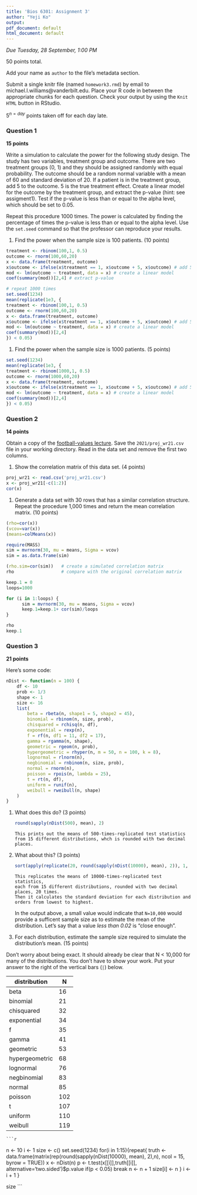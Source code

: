 ```yaml
---
title: 'Bios 6301: Assignment 3'
author: "Yeji Ko"
output:
pdf_document: default
html_document: default
---
```


*Due Tuesday, 28 September, 1:00 PM*

50 points total.

Add your name as `author` to the file's metadata section.

Submit a single knitr file (named `homework3.rmd`) by email to michael.l.williams@vanderbilt.edu.
Place your R code in between the appropriate chunks for each question.
Check your output by using the `Knit HTML` button in RStudio.

$5^{n=day}$ points taken off for each day late.

### Question 1 ###

**15 points**

Write a simulation to calculate the power for the following study
design.  The study has two variables, treatment group and outcome.
There are two treatment groups (0, 1) and they should be assigned
randomly with equal probability.  The outcome should be a random normal
variable with a mean of 60 and standard deviation of 20.  If a patient
is in the treatment group, add 5 to the outcome.  5 is the true
treatment effect.  Create a linear model for the outcome by the
treatment group, and extract the p-value (hint: see assigment1).
Test if the p-value is less than or equal to the alpha level, which
should be set to 0.05.

Repeat this procedure 1000 times. The power is calculated by finding
the percentage of times the p-value is less than or equal to the alpha
level.  Use the `set.seed` command so that the professor can reproduce
your results.

1. Find the power when the sample size is 100 patients. (10 points)
```r
treatment <- rbinom(100,1, 0.5)
outcome <- rnorm(100,60,20)
x <- data.frame(treatment, outcome)
x$outcome <- ifelse(x$treatment == 1, x$outcome + 5, x$outcome) # add 5 if treatment == 1
mod <- lm(outcome ~ treatment, data = x) # create a linear model 
coef(summary(mod))[2,4] # extract p-value

# repeat 1000 times
set.seed(1234)
mean(replicate(1e3, {
treatment <- rbinom(100,1, 0.5)
outcome <- rnorm(100,60,20)
x <- data.frame(treatment, outcome)
x$outcome <- ifelse(x$treatment == 1, x$outcome + 5, x$outcome) # add 5 if treatment == 1
mod <- lm(outcome ~ treatment, data = x) # create a linear model 
coef(summary(mod))[2,4]
}) < 0.05)

```

1. Find the power when the sample size is 1000 patients. (5 points)
```r
set.seed(1234)
mean(replicate(1e3, {
treatment <- rbinom(1000,1, 0.5)
outcome <- rnorm(1000,60,20)
x <- data.frame(treatment, outcome)
x$outcome <- ifelse(x$treatment == 1, x$outcome + 5, x$outcome) # add 5 if treatment == 1
mod <- lm(outcome ~ treatment, data = x) # create a linear model 
coef(summary(mod))[2,4]
}) < 0.05)

```

### Question 2 ###

**14 points**

Obtain a copy of the [football-values lecture](https://github.com/couthcommander/football-values).
Save the `2021/proj_wr21.csv` file in your working directory.  Read
in the data set and remove the first two columns.

1. Show the correlation matrix of this data set. (4 points)
```r
proj_wr21 <- read.csv('proj_wr21.csv')
x <- proj_wr21[-c(1:2)]
cor(x)
```

1. Generate a data set with 30 rows that has a similar correlation
structure.  Repeat the procedure 1,000 times and return the mean
correlation matrix. (10 points)
```r
(rho=cor(x))
(vcov=var(x))		
(means=colMeans(x))

require(MASS)
sim = mvrnorm(30, mu = means, Sigma = vcov)
sim = as.data.frame(sim)

(rho.sim=cor(sim))   # create a simulated correlation matrix
rho                  # compare with the original correlation matrix

keep.1 = 0
loops=1000

for (i in 1:loops) {
      sim = mvrnorm(30, mu = means, Sigma = vcov)
      keep.1=keep.1+ cor(sim)/loops   
}

rho
keep.1  
```

### Question 3 ###

**21 points**

Here's some code:

```r
nDist <- function(n = 100) {
    df <- 10
    prob <- 1/3
    shape <- 1
    size <- 16
    list(
        beta = rbeta(n, shape1 = 5, shape2 = 45),
        binomial = rbinom(n, size, prob),
        chisquared = rchisq(n, df),
        exponential = rexp(n),
        f = rf(n, df1 = 11, df2 = 17),
        gamma = rgamma(n, shape),
        geometric = rgeom(n, prob),
        hypergeometric = rhyper(n, m = 50, n = 100, k = 8),
        lognormal = rlnorm(n),
        negbinomial = rnbinom(n, size, prob),
        normal = rnorm(n),
        poisson = rpois(n, lambda = 25),
        t = rt(n, df),
        uniform = runif(n),
        weibull = rweibull(n, shape)
    )
}

```

1. What does this do? (3 points)

    ```r
    round(sapply(nDist(500), mean), 2)
    
    ```
    
    ```
    This prints out the means of 500-times-replicated test statistics 
    from 15 different distributions, whch is rounded with two decimal places. 
    ```

1. What about this? (3 points)

    ```r
    sort(apply(replicate(20, round(sapply(nDist(10000), mean), 2)), 1, sd))
    ```
    
    ```
    This replicates the means of 10000-times-replicated test statistics, 
    each from 15 different distributions, rounded with two decimal places, 20 times. 
    Then it calculates the standard deviation for each distribution and orders from lowest to highest. 
    ```

    In the output above, a small value would indicate that `N=10,000` 
    would provide a sufficent sample size as to estimate the mean of the distribution. 
    Let's say that a value *less than 0.02* is "close enough".

1. For each distribution, estimate the sample size required to simulate the distribution's mean. (15 points)

Don't worry about being exact. It should already be clear that N < 10,000 for many of the distributions. You don't have to show your work. Put your answer to the right of the vertical bars (`|`) below.

distribution|N
---|---
beta|16
binomial|21
chisquared|32
exponential|34
f|35
gamma|41
geometric|53
hypergeometric|68
lognormal|76
negbinomial|83
normal|85
poisson|102
t|107
uniform|110
weibull|119

    ```r
n <- 10
i <- 1
size <- c()
set.seed(1234)
for(i in 1:15){repeat{
    truth <- data.frame(matrix(rep(round(sapply(nDist(10000), mean), 2),n), ncol = 15, byrow = TRUE))
    x <- nDist(n)
    p <- t.test(x[[i]],truth[[i]], alternative='two.sided')$p.value
  if(p < 0.05) break
  n <- n + 1
  size[i] <- n
}
  i <- i + 1
}

size
    ```
